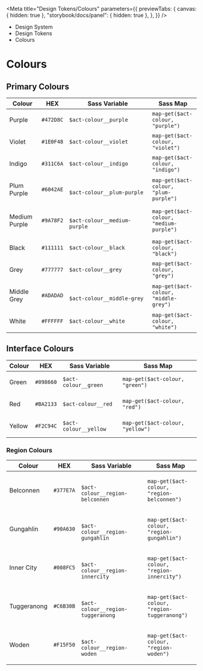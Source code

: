 
<Meta
	title="Design Tokens/Colours"
	parameters={{
		previewTabs: {
			canvas: { hidden: true },
			"storybook/docs/panel": { hidden: true },
		},
	}}
/>

<div className="act-docs-container">
	<Masthead />
	<div className="act-flex act-flex-light-grey-gradient">
		<div className="act-flex__container act-flex__container-padding-trim">
			<div className="act-flex__grid">
				<div className="act-flex__row">
					<div className="act-col act-col-sm-12">
						<div className="act-box">
							<div className="act-breadcrumbs">
								<ul className="act-breadcrumbs__container">
									<li className="act-breadcrumbs__crumb act-h6">
										<LinkTo
											className="act-breadcrumbs__crumb__link"
											kind="system-introduction--page"
										>
											Design System <i className="fa-solid fa-angle-right"></i>
										</LinkTo>
									</li>
									<li className="act-breadcrumbs__crumb act-h6">
										<LinkTo
											className="act-breadcrumbs__crumb__link"
											kind="design-tokens-overview--page"
										>
											Design Tokens <i className="fa-solid fa-angle-right"></i>
										</LinkTo>
									</li>
									<li className="act-breadcrumbs__crumb act-h6">
										<LinkTo
											className="act-breadcrumbs__crumb__link"
											kind="design-tokens-colours--page"
										>
											Colours <i className="fa-solid fa-angle-right"></i>
										</LinkTo>
									</li>
								</ul>
							</div>
							<h1>Colours</h1>
						</div>
					</div>
				</div>
			</div>
		</div>
	</div>
	<div className="act-flex">
		<div className="act-flex__container">
			<div className="act-flex__grid">
				<div className="act-flex__row">
					<div className="act-col act-col-sm-12">
						<div className="act-box">
							<h2>Primary Colours</h2>
							<ColorPalette>
								<ColorItem
									title="Purple"
									subtitle="Whole of Government Purple"
									colors={{
										Purple: "#472D8C",
									}}
								/>
								<ColorItem
									title="Purple Shades"
									subtitle="Variations to accompany Whole of Government Purple"
									colors={{
										Violet: "#1E0F48",
										Indigo: "#311C6A",
										PlumPurple: "#6042AE",
										MediumPurple: "#9A78F2",
									}}
								/>
								<ColorItem
									title="Greyscale"
									subtitle="A range of grey shades from black to white"
									colors={{
										Black: "#111111",
										Grey: "#777777",
										MiddleGrey: "#ADADAD",
										White: "#FFFFFF",
									}}
								/>
							</ColorPalette>
							<div className="act-table-container">
								<table className="act-table">
									<thead>
										<tr>
											<th>Colour</th>
											<th>HEX</th>
											<th>Sass Variable</th>
											<th>Sass Map</th>
										</tr>
									</thead>
									<tbody>
										<tr>
											<td>
												<span
													className="act-icon"
													style={{ backgroundColor: "#472D8C" }}
												></span>
												<p className="act-p-small">Purple</p>
											</td>
											<td>
												<code className="hex">#472D8C</code>
											</td>
											<td>
												<code className="sass-var">$act-colour__purple</code>
											</td>
											<td>
												<code>map-get($act-colour, "purple")</code>
											</td>
										</tr>
										<tr>
											<td>
												<span
													className="act-icon"
													style={{ backgroundColor: "#1E0F48" }}
												></span>
												<p className="act-p-small">Violet</p>
											</td>
											<td>
												<code className="hex">#1E0F48</code>
											</td>
											<td>
												<code className="sass-var">$act-colour__violet</code>
											</td>
											<td>
												<code>map-get($act-colour, "violet")</code>
											</td>
										</tr>
										<tr>
											<td>
												<span
													className="act-icon"
													style={{ backgroundColor: "#311C6A" }}
												></span>
												<p className="act-p-small">Indigo</p>
											</td>
											<td>
												<code className="hex">#311C6A</code>
											</td>
											<td>
												<code className="sass-var">$act-colour__indigo</code>
											</td>
											<td>
												<code>map-get($act-colour, "indigo")</code>
											</td>
										</tr>
										<tr>
											<td>
												<span
													className="act-icon"
													style={{ backgroundColor: "#6042AE" }}
												></span>
												<p className="act-p-small">Plum Purple</p>
											</td>
											<td>
												<code className="hex">#6042AE</code>
											</td>
											<td>
												<code className="sass-var">
													$act-colour__plum-purple
												</code>
											</td>
											<td>
												<code>map-get($act-colour, "plum-purple")</code>
											</td>
										</tr>
										<tr>
											<td>
												<span
													className="act-icon"
													style={{ backgroundColor: "#9A78F2" }}
												></span>
												<p className="act-p-small">Medium Purple</p>
											</td>
											<td>
												<code className="hex">#9A78F2</code>
											</td>
											<td>
												<code className="sass-var">
													$act-colour__medium-purple
												</code>
											</td>
											<td>
												<code>map-get($act-colour, "medium-purple")</code>
											</td>
										</tr>
										<tr>
											<td>
												<span
													className="act-icon"
													style={{ backgroundColor: "#111111" }}
												></span>
												<p className="act-p-small">Black</p>
											</td>
											<td>
												<code className="hex">#111111</code>
											</td>
											<td>
												<code className="sass-var">$act-colour__black</code>
											</td>
											<td>
												<code>map-get($act-colour, "black")</code>
											</td>
										</tr>
										<tr>
											<td>
												<span
													className="act-icon"
													style={{ backgroundColor: "#777777" }}
												></span>
												<p className="act-p-small">Grey</p>
											</td>
											<td>
												<code className="hex">#777777</code>
											</td>
											<td>
												<code className="sass-var">$act-colour__grey</code>
											</td>
											<td>
												<code>map-get($act-colour, "grey")</code>
											</td>
										</tr>
										<tr>
											<td>
												<span
													className="act-icon"
													style={{ backgroundColor: "#ADADAD" }}
												></span>
												<p className="act-p-small">Middle Grey</p>
											</td>
											<td>
												<code className="hex">#ADADAD</code>
											</td>
											<td>
												<code className="sass-var">
													$act-colour__middle-grey
												</code>
											</td>
											<td>
												<code>map-get($act-colour, "middle-grey")</code>
											</td>
										</tr>
										<tr>
											<td>
												<span
													className="act-icon"
													style={{ backgroundColor: "#FFFFFF" }}
												></span>
												<p className="act-p-small">White</p>
											</td>
											<td>
												<code className="hex">#FFFFFF</code>
											</td>
											<td>
												<code className="sass-var">$act-colour__white</code>
											</td>
											<td>
												<code>map-get($act-colour, "white")</code>
											</td>
										</tr>
									</tbody>
								</table>
							</div>
						</div>
					</div>
				</div>
			</div>
		</div>
	</div>
	<div className="act-flex">
		<div className="act-flex__container">
			<div className="act-flex__grid">
				<div className="act-flex__row">
					<div className="act-col act-col-sm-12">
						<div className="act-box">
							<h2>Interface Colours</h2>
							<ColorPalette>
								<ColorItem
									title="Green"
									subtitle="Some of the purples"
									colors={{
										Green: "#098660",
									}}
								/>
								<ColorItem
									title="Red"
									subtitle="Some of the greys"
									colors={{
										Red: "#BA2133",
									}}
								/>
								<ColorItem
									title="Yellow"
									subtitle="Some of the greys"
									colors={{
										Yellow: "#F2C94C",
									}}
								/>
							</ColorPalette>
							<div className="act-table-container">
								<table className="act-table">
									<thead>
										<tr>
											<th>Colour</th>
											<th>HEX</th>
											<th>Sass Variable</th>
											<th>Sass Map</th>
										</tr>
									</thead>
									<tbody>
										<tr>
											<td>
												<span
													className="act-icon"
													style={{ backgroundColor: "#098660" }}
												></span>
												<p className="act-p-small">Green</p>
											</td>
											<td>
												<code className="hex">#098660</code>
											</td>
											<td>
												<code className="sass-var">$act-colour__green</code>
											</td>
											<td>
												<code>map-get($act-colour, "green")</code>
											</td>
										</tr>
										<tr>
											<td>
												<span
													className="act-icon"
													style={{ backgroundColor: "#BA2133" }}
												></span>
												<p className="act-p-small">Red</p>
											</td>
											<td>
												<code className="hex">#BA2133</code>
											</td>
											<td>
												<code className="sass-var">$act-colour__red</code>
											</td>
											<td>
												<code>map-get($act-colour, "red")</code>
											</td>
										</tr>
										<tr>
											<td>
												<span
													className="act-icon"
													style={{ backgroundColor: "#F2C94C" }}
												></span>
												<p className="act-p-small">Yellow</p>
											</td>
											<td>
												<code className="hex">#F2C94C</code>
											</td>
											<td>
												<code className="sass-var">$act-colour__yellow</code>
											</td>
											<td>
												<code>map-get($act-colour, "yellow")</code>
											</td>
										</tr>
									</tbody>
								</table>
							</div>
						</div>
					</div>
				</div>
			</div>
		</div>
	</div>
	<div className="act-flex">
		<div className="act-flex__container">
			<div className="act-flex__grid">
				<div className="act-flex__row">
					<div className="act-col act-col-sm-12">
						<div className="act-box">
							<h3>Region Colours</h3>
							<ColorPalette>
								<ColorItem
									title="Belconnen"
									subtitle="Name long associated with the locality; originally the name of a pioneer's homestead and later of a rural district of the Australian Capital Territory."
									colors={{
										Belconnen: "#377E7A",
									}}
								/>
								<ColorItem
									title="Gungahlin"
									subtitle="Named after the Aboriginal word 'goongarline', translating to 'little rocky hill' in the English language."
									colors={{
										Gungahlin: "#90A630",
									}}
								/>
								<ColorItem
									title="Inner City"
									subtitle=""
									colors={{
										InnerCity: "#008FC5",
									}}
								/>
								<ColorItem
									title="Tuggeranong"
									subtitle="An aboriginal word for 'cold plain'; the name was also given to a former parish in the area."
									colors={{
										Tuggeranong: "#C6B30B",
									}}
								/>
								<ColorItem
									title="Woden"
									subtitle="Woden is a thriving business district and shopping precinct with the residential areas of Weston Creek and Molonglo Valley to it's west."
									colors={{
										Woden: "#F15F50",
									}}
								/>
							</ColorPalette>
							<div className="act-table-container">
								<table className="act-table">
									<thead>
										<tr>
											<th>Colour</th>
											<th>HEX</th>
											<th>Sass Variable</th>
											<th>Sass Map</th>
										</tr>
									</thead>
									<tbody>
										<tr>
											<td>
												<span
													className="act-icon"
													style={{ backgroundColor: "#377E7A" }}
												></span>
												<p className="act-p-small">Belconnen</p>
											</td>
											<td>
												<code className="hex">#377E7A</code>
											</td>
											<td>
												<code className="sass-var">
													$act-colour__region-belconnen
												</code>
											</td>
											<td>
												<code>map-get($act-colour, "region-belconnen")</code>
											</td>
										</tr>
										<tr>
											<td>
												<span
													className="act-icon"
													style={{ backgroundColor: "#90A630" }}
												></span>
												<p className="act-p-small">Gungahlin</p>
											</td>
											<td>
												<code className="hex">#90A630</code>
											</td>
											<td>
												<code className="sass-var">
													$act-colour__region-gungahlin
												</code>
											</td>
											<td>
												<code>map-get($act-colour, "region-gungahlin")</code>
											</td>
										</tr>
										<tr>
											<td>
												<span
													className="act-icon"
													style={{ backgroundColor: "#008FC5" }}
												></span>
												<p className="act-p-small">Inner City</p>
											</td>
											<td>
												<code className="hex">#008FC5</code>
											</td>
											<td>
												<code className="sass-var">
													$act-colour__region-innercity
												</code>
											</td>
											<td>
												<code>map-get($act-colour, "region-innercity")</code>
											</td>
										</tr>
										<tr>
											<td>
												<span
													className="act-icon"
													style={{ backgroundColor: "#C6B30B" }}
												></span>
												<p className="act-p-small">Tuggeranong</p>
											</td>
											<td>
												<code className="hex">#C6B30B</code>
											</td>
											<td>
												<code className="sass-var">
													$act-colour__region-tuggeranong
												</code>
											</td>
											<td>
												<code>map-get($act-colour, "region-tuggeranong")</code>
											</td>
										</tr>
										<tr>
											<td>
												<span
													className="act-icon"
													style={{ backgroundColor: "#F15F50" }}
												></span>
												<p className="act-p-small">Woden</p>
											</td>
											<td>
												<code className="hex">#F15F50</code>
											</td>
											<td>
												<code className="sass-var">
													$act-colour__region-woden
												</code>
											</td>
											<td>
												<code>map-get($act-colour, "region-woden")</code>
											</td>
										</tr>
									</tbody>
								</table>
							</div>
						</div>
					</div>
				</div>
			</div>
		</div>
	</div>
	<AoC />
	<Footer />
</div>
